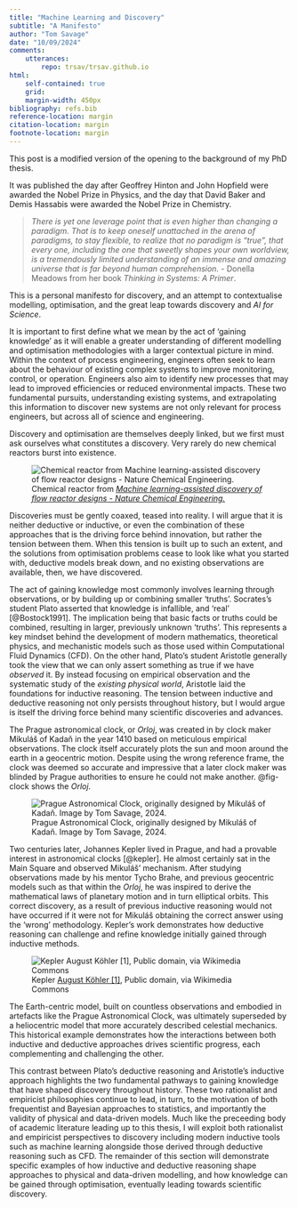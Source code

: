 ```yaml
---
title: "Machine Learning and Discovery"
subtitle: "A Manifesto"
author: "Tom Savage"
date: "10/09/2024"
comments:
    utterances:
        repo: trsav/trsav.github.io
html: 
    self-contained: true
    grid: 
    margin-width: 450px
bibliography: refs.bib
reference-location: margin
citation-location: margin
footnote-location: margin
---
```


:::{.cleanbox}
This post is a modified version of the opening to the background of my PhD thesis. 

It was published the day after Geoffrey Hinton and John Hopfield were awarded the Nobel Prize in Physics, and the day that David Baker and Demis Hassabis were awarded the Nobel Prize in Chemistry.
:::

<!-- This chapter will provide a background for the technical content that is used and referred to in the remainder of this thesis. 
This chapter will broadly focus on discussing methods for modelling and optimisation from the perspective of scientific discovery and the pursuit of knowledge, eventually motivating a unification of optimisation and discovery.  -->

> _There is yet one leverage point that is even higher than changing a paradigm. That is to keep oneself unattached in the arena of paradigms, to stay flexible, to realize that no paradigm is "true", that every one, including the one that sweetly shapes your own worldview, is a tremendously limited understanding of an immense and amazing universe that is far beyond human comprehension._ - Donella Meadows from her book _Thinking in Systems: A Primer_. 

This is a personal manifesto for discovery, and an attempt to contextualise modelling, optimisation, and the great leap towards discovery and _AI for Science_.

It is important to first define what we mean by the act of 'gaining knowledge' as it will enable a greater understanding of different modelling and optimisation methodologies with a larger contextual picture in mind. 
Within the context of process engineering, engineers often seek to learn about the behaviour of existing complex systems to improve monitoring, control, or operation.
Engineers also aim to identify new processes that may lead to improved efficiencies or reduced environmental impacts.
These two fundamental pursuits, understanding existing systems, and extrapolating this information to discover new systems are not only relevant for process engineers, but across all of science and engineering.

Discovery and optimisation are themselves deeply linked, but we first must ask ourselves what constitutes a discovery.
Very rarely do new chemical reactors burst into existence. 

::: {.column-margin}
![Chemical reactor from [_Machine learning-assisted discovery of flow reactor designs - Nature Chemical Engineering._](https://www.nature.com/articles/s44286-024-00099-1)](reactor.png)
:::

Discoveries must be gently coaxed, teased into reality.
I will argue that it is neither deductive or inductive, or even the combination of these approaches that is the driving force behind innovation, but rather the tension between them.
When this tension is built up to such an extent, and the solutions from optimisation problems cease to look like what you started with, deductive models break down, and no existing observations are available, then, we have discovered.

The act of gaining knowledge most commonly involves learning through observations, or by building up or combining smaller 'truths'.
Socrates's student Plato asserted that knowledge is infallible, and 'real' [@Bostock1991].
The implication being that basic facts or truths could be combined, resulting in larger, previously unknown 'truths'. 
This represents a key mindset behind the development of modern mathematics, theoretical physics, and mechanistic models such as those used within Computational Fluid Dynamics (CFD).
On the other hand, Plato's student Aristotle generally took the view that  we can only assert something as true if we have _observed_ it.
By instead focusing on empirical observation and the systematic study of the _existing physical world_, Aristotle laid the foundations for inductive reasoning. 
The tension between inductive and deductive reasoning not only persists throughout history, but I would argue is itself the driving force behind many scientific discoveries and advances.

The Prague astronomical clock, or _Orloj_, was created in by clock maker Mikuláš of Kadaň in the year 1410 based on meticulous empirical observations.
The clock itself accurately plots the sun and moon around the earth in a geocentric motion. 
Despite using the wrong reference frame, the clock was deemed so accurate and impressive that a later clock maker was blinded by Prague authorities to ensure he could not make another. 
@fig-clock shows the _Orloj_.

![Prague Astronomical Clock, originally designed by Mikuláš of Kadaň. Image by Tom Savage, 2024.](astronomical.jpg){#fig-clock}

Two centuries later, Johannes Kepler lived in Prague, and had a provable interest in astronomical clocks [@kepler].
He almost certainly sat in the Main Square and observed Mikuláš' mechanism.
After studying observations made by his mentor Tycho Brahe, and previous geocentric models such as that within the _Orloj_, he was inspired to derive the mathematical laws of planetary motion and in turn elliptical orbits.
This correct discovery, as a result of previous inductive reasoning would not have occurred if it were not for Mikuláš obtaining the correct answer using the 'wrong' methodology. 
Kepler's work demonstrates how deductive reasoning can challenge and refine knowledge initially gained through inductive methods. 

::: {.column-margin}
![Kepler <a href="https://commons.wikimedia.org/wiki/File:JKepler.jpg">August Köhler [1]</a>, Public domain, via Wikimedia Commons](kepler.jpeg)
:::

The Earth-centric model, built on countless observations and embodied in artefacts like the Prague Astronomical Clock, was ultimately superseded by a heliocentric model that more accurately described celestial mechanics. 
This historical example demonstrates how the interactions between both inductive and deductive approaches drives scientific progress, each complementing and challenging the other.

This contrast between Plato's deductive reasoning and Aristotle's inductive approach highlights the two fundamental pathways to gaining knowledge that have shaped discovery throughout history.
These two rationalist and empiricist philosophies continue to lead, in turn, to the motivation of both frequentist and Bayesian approaches to statistics, and importantly the validity of physical and data-driven models. 
Much like the preceeding body of academic literature leading up to this thesis, I will exploit both rationalist and empiricist perspectives to discovery including modern inductive tools such as machine learning alongside those derived through deductive reasoning such as CFD. 
The remainder of this section will demonstrate specific examples of how inductive and deductive reasoning shape approaches to physical and data-driven modelling, and how knowledge can be gained through optimisation, eventually leading towards scientific discovery.